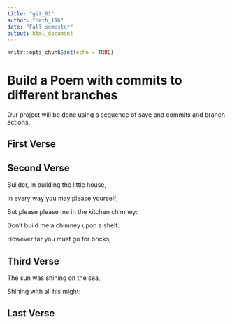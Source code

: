 ---
title: "git_01"
author: "Math_116"
date: "Fall semester"
output: html_document
---

```{r setup, include=FALSE}
knitr::opts_chunk$set(echo = TRUE)
```
# Build a Poem with commits to different branches
Our project will be done using a sequence of save and commits and branch actions.
<!-- Do not modify or change any text in "!--" bracketed areas such as this --- these are instructions to
you, if you change any of this the git program will notice it and compromise your git merging strategy !-->

## First Verse 
<!--Put the first five lines of a poem by Lewis Carrol in this section!-->

## Second Verse
<!--Put the first five lines of a poem by Robert Frost here!-->
Builder, in building the little house,

In every way you may please yourself;

But please please me in the kitchen chimney:

Don’t build me a chimney upon a shelf.

However far you must go for bricks,

## Third Verse
<!--Put the first two verses of The Walrus and the Carpenter here!-->
The sun was shining on the sea,

Shining with all his might:

## Last Verse
<!--Put a short poem of your choice 8-20 lines,here!-->
